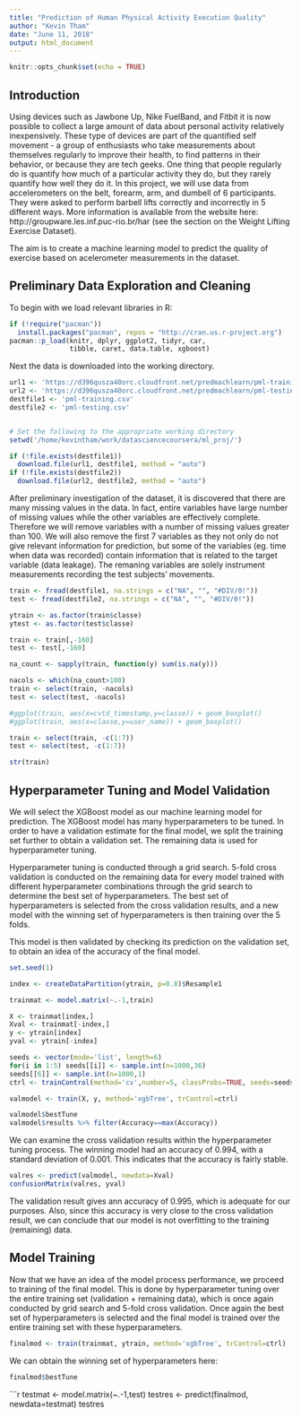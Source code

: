 ```yaml
---
title: "Prediction of Human Physical Activity Execution Quality"
author: "Kevin Tham"
date: "June 11, 2018"
output: html_document
---
```


```r
knitr::opts_chunk$set(echo = TRUE)
```

## Introduction

Using devices such as Jawbone Up, Nike FuelBand, and Fitbit it is now possible to collect a large amount of data about personal activity relatively inexpensively. These type of devices are part of the quantified self movement - a group of enthusiasts who take measurements about themselves regularly to improve their health, to find patterns in their behavior, or because they are tech geeks. One thing that people regularly do is quantify how much of a particular activity they do, but they rarely quantify how well they do it. In this project, we will use data from accelerometers on the belt, forearm, arm, and dumbell of 6 participants. They were asked to perform barbell lifts correctly and incorrectly in 5 different ways. More information is available from the website here: http://groupware.les.inf.puc-rio.br/har (see the section on the Weight Lifting Exercise Dataset). 

The aim is to create a machine learning model to predict the quality of exercise based on acelerometer measurements in the dataset. 


## Preliminary Data Exploration and Cleaning

To begin with we load relevant libraries in R:

```r
if (!require("pacman"))
  install.packages("pacman", repos = "http://cran.us.r-project.org")
pacman::p_load(knitr, dplyr, ggplot2, tidyr, car,
               tibble, caret, data.table, xgboost)
```

Next the data is downloaded into the working directory.

```r
url1 <- 'https://d396qusza40orc.cloudfront.net/predmachlearn/pml-training.csv'
url2 <- 'https://d396qusza40orc.cloudfront.net/predmachlearn/pml-testing.csv'
destfile1 <- 'pml-training.csv'
destfile2 <- 'pml-testing.csv'


# Set the following to the appropriate working directory
setwd('/home/kevintham/work/datasciencecoursera/ml_proj/')

if (!file.exists(destfile1))
  download.file(url1, destfile1, method = "auto")
if (!file.exists(destfile2))
  download.file(url2, destfile2, method = "auto")
```

After preliminary investigation of the dataset, it is discovered that there are many missing values in the data. In fact, entire variables have large number of missing values while the other variables are effectively complete. Therefore we will remove variables with a number of missing values greater than 100. We will also remove the first 7 variables as they not only do not give relevant information for prediction, but some of the variables (eg. time when data was recorded) contain information that is related to the target variable (data leakage). The remaning variables are solely instrument measurements recording the test subjects' movements.


```r
train <- fread(destfile1, na.strings = c("NA", "", "#DIV/0!"))
test <- fread(destfile2, na.strings = c("NA", "", "#DIV/0!"))
```

```r
ytrain <- as.factor(train$classe)
ytest <- as.factor(test$classe)

train <- train[,-160]
test <- test[,-160]

na_count <- sapply(train, function(y) sum(is.na(y)))

nacols <- which(na_count>100)
train <- select(train, -nacols)
test <- select(test, -nacols)

#ggplot(train, aes(x=cvtd_timestamp,y=classe)) + geom_boxplot()
#ggplot(train, aes(x=classe,y=user_name)) + geom_boxplot()

train <- select(train, -c(1:7))
test <- select(test, -c(1:7))

str(train)
```



## Hyperparameter Tuning and Model Validation

We will select the XGBoost model as our machine learning model for prediction. The XGBoost model has many hyperparameters to be tuned. In order to have a validation estimate for the final model, we split the training set further to obtain a validation set. The remaining data is used for hyperparameter tuning.

Hyperparameter tuning is conducted through a grid search. 5-fold cross validation is conducted on the remaining data for every model trained with different hyperparameter combinations through the grid search to determine the best set of hyperparameters. The best set of hyperparameters is selected from the cross validation results, and a new model with the winning set of hyperparameters is then training over the 5 folds.

This model is then validated by checking its prediction on the validation set, to obtain an idea of the accuracy of the final model.


```r
set.seed(1)

index <- createDataPartition(ytrain, p=0.8)$Resample1

trainmat <- model.matrix(~.-1,train)

X <- trainmat[index,]
Xval <- trainmat[-index,]
y <- ytrain[index]
yval <- ytrain[-index]
```

```r
seeds <- vector(mode='list', length=6)
for(i in 1:5) seeds[[i]] <- sample.int(n=1000,36)
seeds[[6]] <- sample.int(n=1000,1)
ctrl <- trainControl(method='cv',number=5, classProbs=TRUE, seeds=seeds)

valmodel <- train(X, y, method='xgbTree', trControl=ctrl)
```

```r
valmodel$bestTune
valmodel$results %>% filter(Accuracy==max(Accuracy))
```

We can examine the cross validation results within the hyperparameter tuning process. The winning model had an accuracy of 0.994, with a standard deviation of 0.001. This indicates that the accuracy is fairly stable.

```r
valres <- predict(valmodel, newdata=Xval)
confusionMatrix(valres, yval)
```

The validation result gives ann accuracy of 0.995, which is adequate for our purposes. Also, since this accuracy is very close to the cross validation result, we can conclude that our model is not overfitting to the training (remaining) data.

## Model Training

Now that we have an idea of the model process performance, we proceed to training of the final model. This is done by hyperparameter tuning over the entire training set (validation + remaining data), which is once again conducted by grid search and 5-fold cross validation. Once again the best set of hyperparameters is selected and the final model is trained over the entire training set with these hyperparameters.


```r
finalmod <- train(trainmat, ytrain, method='xgbTree', trControl=ctrl)
```

We can obtain the winning set of hyperparameters here:

```r
finalmod$bestTune
```



```r
testmat <- model.matrix(~.-1,test)
testres <- predict(finalmod, newdata=testmat)
testres